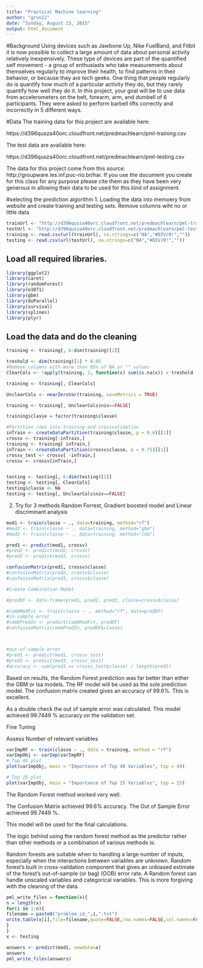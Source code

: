 ```yaml
---
title: "Practical Machine learning"
author: "grvn12"
date: "Sunday, August 23, 2015"
output: html_document
---
```

#Background
Using devices such as Jawbone Up, Nike FuelBand, and Fitbit it is now possible to collect a large amount of data about personal activity relatively inexpensively. These type of devices are part of the quantified self movement - a group of enthusiasts who take measurements about themselves regularly to improve their health, to find patterns in their behavior, or because they are tech geeks. One thing that people regularly do is quantify how much of a particular activity they do, but they rarely quantify how well they do it. In this project, your goal will be to use data from accelerometers on the belt, forearm, arm, and dumbell of 6 participants. They were asked to perform barbell lifts correctly and incorrectly in 5 different ways. 

#Data
The training data for this project are available here: 

https://d396qusza40orc.cloudfront.net/predmachlearn/pml-training.csv

The test data are available here: 

https://d396qusza40orc.cloudfront.net/predmachlearn/pml-testing.csv

The data for this project come from this source: http://groupware.les.inf.puc-rio.br/har. If you use the document you create for this class for any purpose please cite them as they have been very generous in allowing their data to be used for this kind of assignment. 

#selecting the prediction algorithm
1. Loading the data into memoery from website and create training and testing sets. Remove columns wiht no or little data 

```r
trainUrl <- "http://d396qusza40orc.cloudfront.net/predmachlearn/pml-training.csv"
testUrl <- "http://d396qusza40orc.cloudfront.net/predmachlearn/pml-testing.csv"
training <- read.csv(url(trainUrl), na.strings=c("NA","#DIV/0!",""))
testing <- read.csv(url(testUrl), na.strings=c("NA","#DIV/0!",""))
```

## Load all required libraries.

```r
library(ggplot2)
library(caret)
library(randomForest)
library(e1071)
library(gbm)
library(doParallel)
library(survival)
library(splines)
library(plyr)
```
## Load the data and do the cleaning

```r
training <- training[, 6:dim(training)[2]]

treshold <- dim(training)[1] * 0.95
#Remove columns with more than 95% of NA or "" values
ClearCols <- !apply(training, 2, function(x) sum(is.na(x)) > treshold  || sum(x=="") > treshold)

training <- training[, ClearCols]

UnclearCols <- nearZeroVar(training, saveMetrics = TRUE)

training <- training[, UnclearCols$nzv==FALSE]

training$classe = factor(training$classe)

#Partition rows into training and crossvalidation
inTrain <- createDataPartition(training$classe, p = 0.6)[[1]]
crossv <- training[-inTrain,]
training <- training[ inTrain,]
inTrain <- createDataPartition(crossv$classe, p = 0.75)[[1]]
crossv_test <- crossv[ -inTrain,]
crossv <- crossv[inTrain,]


testing <- testing[, 6:dim(testing)[2]]
testing <- testing[, ClearCols]
testing$classe <- NA
testing <- testing[, UnclearCols$nzv==FALSE]
```

2. Try for 3 methods Random Forrest, Gradient boosted model and Linear discriminant analysis

```r
mod1 <- train(classe ~ ., data=training, method="rf")
#mod2 <- train(classe ~ ., data=training, method="gbm")
#mod3 <- train(classe ~ ., data=training, method="lda")

pred1 <- predict(mod1, crossv)
#pred2 <- predict(mod2, crossv)
#pred3 <- predict(mod3, crossv)

confusionMatrix(pred1, crossv$classe)
#confusionMatrix(pred2, crossv$classe)
#confusionMatrix(pred3, crossv$classe)

#Create Combination Model

#predDF <- data.frame(pred1, pred2, pred3, classe=crossv$classe)

#combModFit <- train(classe ~ ., method="rf", data=predDF)
#in-sample error
#combPredIn <- predict(combModFit, predDF)
#confusionMatrix(combPredIn, predDF$classe)



#out-of-sample error
#pred1 <- predict(mod1, crossv_test)
#pred3 <- predict(mod3, crossv_test)
#accuracy <- sum(pred1 == crossv_test$classe) / length(pred1)
```

Based on results, the Random Forest prediction was far better than either the GBM or lsa models. The RF model will be used as the sole prediction model. The confusion matrix created gives an accuracy of 99.6%. This is excellent.

As a double check the out of sample error was calculated. This model achieved 99.7449 % accuracy on the validation set.

Fine Tuning

Assess Number of relevant variables
```r
varImpRF <- train(classe ~ ., data = training, method = "rf")
varImpObj <- varImp(varImpRF)
# Top 40 plot
plot(varImpObj, main = "Importance of Top 40 Variables", top = 40)

# Top 25 plot
plot(varImpObj, main = "Importance of Top 25 Variables", top = 25)
```
The Random Forest method worked very well.

The Confusion Matrix achieved 99.6% accuracy. The Out of Sample Error achieved 99.7449 %.

This model will be used for the final calculations.

The logic behind using the random forest method as the predictor rather than other methods or a combination of various methods is:

Random forests are suitable when to handling a large number of inputs, especially when the interactions between variables are unknown.
Random forest's built in cross-validation component that gives an unbiased estimate of the forest's out-of-sample (or bag) (OOB) error rate.
A Random forest can handle unscaled variables and categorical variables. This is more forgiving with the cleaning of the data.

```r
pml_write_files = function(x){
n = length(x)
for(i in 1:n){
filename = paste0("problem_id_",i,".txt")
write.table(x[i],file=filename,quote=FALSE,row.names=FALSE,col.names=FALSE)
}
}
x <- testing

answers <- predict(mod1, newdata=x)
answers
pml_write_files(answers)
```
